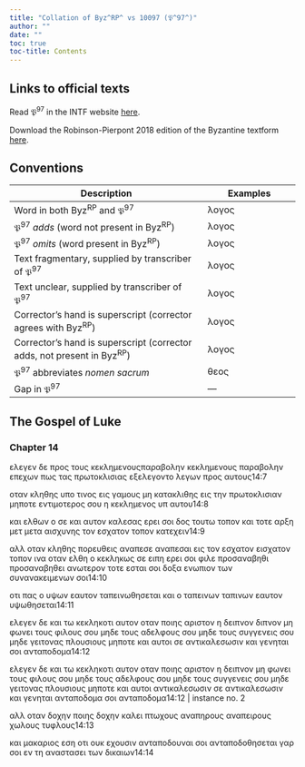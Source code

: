 ```yaml
---
title: "Collation of Byz^RP^ vs 10097 (𝔓^97^)"
author: ""
date: ""
toc: true
toc-title: Contents
---
```


::: {.callout-note appearance="minimal" icon="false" collapse="true"}
# Links to official texts

Read 𝔓^97^ in the INTF website [here](https://ntvmr.uni-muenster.de/manuscript-workspace?docID=10097).

Download the Robinson-Pierpont 2018 edition of the Byzantine textform [here](https://web.archive.org/web/20210413060536/https://byzantinetext.com/wp-content/uploads/2021/03/robinson-pierpont-2018-gnt-edition.pdf).


:::


::: {.callout-note appearance="minimal" icon="false" collapse="true"}
# Conventions

| Description                                                              	| Examples                           	|
|--------------------------------------------------------------------------	|------------------------------------	|
| Word in both Byz^RP^ and 𝔓^97^                                   	| λογος                              	|
| 𝔓^97^ *adds* (word not present in Byz^RP^)                       	| [λογος]{.greek-added}            	|
| 𝔓^97^ *omits* (word present in Byz^RP^)                          	| [λογος]{.greek-omitted}          	|
| Text fragmentary, supplied by transcriber of 𝔓^97^               	| [λογος]{.greek-supplied}         	|
| Text unclear, supplied by transcriber of 𝔓^97^                   	| [λογος]{.unclear}                	|
| Corrector's hand is superscript (corrector agrees with Byz^RP^)          	| [λογος]{.corr}                   	|
| Corrector's hand is superscript (corrector adds, not present in Byz^RP^) 	| [[λογος]{.corr}]{.greek-added} 	|
| 𝔓^97^ abbreviates *nomen sacrum*                                 	| [θεος]{.greek-abbr}            	|
| Gap in 𝔓^97^                                                     	| [―]{.gap}                        	|
:::

## The Gospel of Luke

### Chapter 14

ελεγεν [δ]{.unclear}[ε]{.greek-supplied} [πρ]{.greek-supplied}ος το[υ]{.greek-supplied}ς [[κ]{.unclear}εκλημενους[παρα]{.greek-supplied}[β]{.unclear}ολ[η]{.greek-supplied}[ν]{.unclear}]{.greek-added} [κεκλημενους]{.greek-omitted} [παραβολην]{.greek-omitted} επεχ[ω]{.unclear}[ν]{.greek-supplied} πως τας [πρω]{.greek-supplied}[τ]{.unclear}οκ[λι]{.greek-supplied}[σιας]{.unclear} εξελεγο[ντο]{.greek-supplied} [λ]{.unclear}εγων πρ[ος]{.unclear} [αυ]{.unclear}[τ]{.greek-supplied}[ο]{.unclear}υ[ς]{.unclear}[14:7]{.aside}

[ο]{.greek-supplied}[τ]{.unclear}[αν]{.greek-supplied} [κ]{.greek-supplied}ληθ[η]{.unclear}ς υπο τ[ιν]{.unclear}[ος]{.greek-supplied} [ει]{.greek-supplied}ς γαμου[ς]{.greek-supplied} [μη]{.unclear} [κ]{.unclear}ατακλιθης [ει]{.greek-supplied}ς την πρωτοκλισιαν μηπο[τ]{.unclear}ε [ε]{.greek-supplied}ντιμοτερος σου η κεκλη[μ]{.unclear}ενος υ[π]{.unclear} αυτου[14:8]{.aside}

και ελθω[ν]{.unclear} [ο]{.unclear} σ[ε]{.unclear} και α[υ]{.greek-supplied}το[ν]{.unclear} καλεσας [ε]{.greek-supplied}ρει σοι δος τουτω τ[ο]{.greek-supplied}[π]{.unclear}ον και [τ]{.unclear}οτε αρξη [μετ]{.greek-omitted} [μετα]{.greek-added} αισχυ[νη]{.unclear}ς [τ]{.greek-supplied}[ο]{.unclear}ν εσχατον τοπον κ[ατ]{.unclear}εχ[ε]{.unclear}ιν[14:9]{.aside}

[α]{.greek-supplied}λλ οταν κληθης πορε[υ]{.greek-supplied}θεις [αναπεσε]{.greek-omitted} [[α]{.greek-supplied}ναπεσαι]{.greek-added} εις τον [εσχατον]{.greek-omitted} [εισχ[α]{.unclear}το[ν]{.unclear}]{.greek-added} [τ]{.unclear}οπον ινα οταν ελθη [ο]{.unclear} [κ]{.greek-supplied}εκληκως σε [ειπη]{.greek-omitted} [ερει]{.greek-added} σοι [φ]{.unclear}[ιλε]{.greek-supplied} [προσαναβηθι]{.greek-omitted} [[π]{.greek-supplied}ροσαναβηθει]{.greek-added} ανωτερον [τ]{.greek-supplied}οτε εσται σοι δοξα ενωπ[ιον]{.greek-supplied} [τ]{.greek-supplied}ων συνανακειμενων σοι[14:10]{.aside}

[ο]{.greek-supplied}[τ]{.unclear}ι πας ο υψων εαυτον ταπ[ει]{.greek-supplied}[ν]{.greek-supplied}ωθησεται και ο [ταπεινων]{.greek-omitted} [ταπιν[ω]{.unclear}[ν]{.greek-supplied}]{.greek-added} [ε]{.unclear}αυτον υψωθησεται[14:11]{.aside}

[ε]{.unclear}λεγεν δε και τω κε[κ]{.unclear}ληκ[ο]{.unclear}[τι]{.greek-supplied} αυτον οτ[αν]{.unclear} π[ο]{.unclear}ιης αριστον η [δειπνον]{.greek-omitted} [διπνον]{.greek-added} μ[η]{.unclear} φωνει τους φιλ[ο]{.unclear}[υς]{.greek-supplied} σου μηδε τους αδ[ελφου]{.unclear}ς σο[υ]{.greek-supplied} μηδε τους σ[υ]{.unclear}γγ[ενεις]{.greek-supplied} [σου]{.greek-supplied} [μηδε]{.greek-omitted} [γειτονας]{.greek-omitted} [πλουσιους]{.greek-omitted} [μηποτε]{.greek-omitted} [και]{.greek-omitted} [αυτοι]{.greek-omitted} [σε]{.greek-omitted} [αντικαλεσωσιν]{.greek-omitted} [και]{.greek-omitted} [γενηται]{.greek-omitted} [σοι]{.greek-omitted} [ανταποδομα]{.greek-omitted}[14:12]{.aside}

[ελεγεν]{.greek-omitted} [δε]{.greek-omitted} [και]{.greek-omitted} [τω]{.greek-omitted} [κεκληκοτι]{.greek-omitted} [αυτον]{.greek-omitted} [οταν]{.greek-omitted} [ποιης]{.greek-omitted} [αριστον]{.greek-omitted} [η]{.greek-omitted} [δειπνον]{.greek-omitted} [μη]{.greek-omitted} [φωνει]{.greek-omitted} [τους]{.greek-omitted} [φιλους]{.greek-omitted} [σου]{.greek-omitted} [μηδε]{.greek-omitted} [τους]{.greek-omitted} [αδελφους]{.greek-omitted} [σου]{.greek-omitted} [μηδε]{.greek-omitted} [τους]{.greek-omitted} [συγγενεις]{.greek-omitted} [σου]{.greek-omitted} [μη]{.unclear}[δε]{.greek-supplied} [γειτον]{.greek-supplied}[α]{.unclear}ς [πλου]{.greek-supplied}σιους [μ]{.unclear}ηποτ[ε]{.greek-supplied} [κα]{.unclear}ι [α]{.unclear}υ[τοι]{.greek-supplied} [[α]{.greek-supplied}ντικαλεσωσιν]{.greek-added} σ[ε]{.unclear} [αντικαλεσωσιν]{.greek-omitted} κα[ι]{.greek-supplied} [γενη]{.greek-supplied}ται [[ανταπο]{.greek-supplied}[δ]{.unclear}ομα]{.greek-added} σοι [ανταποδομα]{.greek-omitted}[14:12 | instance no. 2]{.aside}

α[λ]{.unclear}[λ]{.greek-supplied} [οτ]{.greek-supplied}[α]{.unclear}ν [δοχη[ν]{.greek-supplied}]{.greek-added} ποιης [δοχην]{.greek-omitted} καλει πτωχους [αναπηρους]{.greek-omitted} [α[ν]{.unclear}[α]{.greek-supplied}[π]{.unclear}ειρους]{.greek-added} χωλους τυφ[λ]{.unclear}[ους]{.greek-supplied}[14:13]{.aside}

και [μα]{.unclear}κα[ρ]{.unclear}ιος εση οτι ουκ εχουσιν ανταπ[ο]{.unclear}δο[υ]{.unclear}[ν]{.greek-supplied}[α]{.unclear}ι σοι ανταποδοθησε[ται]{.unclear} [γαρ]{.greek-supplied} σοι εν τη αναστασει των δικαιων[14:14]{.aside}

